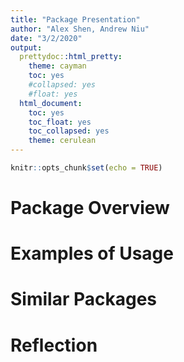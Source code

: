 ```yaml
---
title: "Package Presentation"
author: "Alex Shen, Andrew Niu"
date: "3/2/2020"
output: 
  prettydoc::html_pretty:
    theme: cayman
    toc: yes 
    #collapsed: yes
    #float: yes
  html_document:
    toc: yes
    toc_float: yes
    toc_collapsed: yes
    theme: cerulean
---
```


```r
knitr::opts_chunk$set(echo = TRUE)
```

# Package Overview

# Examples of Usage

# Similar Packages

# Reflection